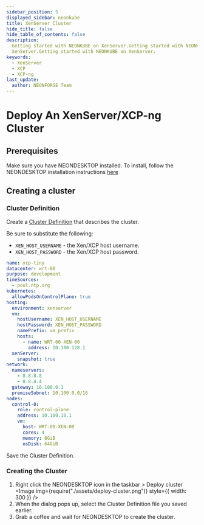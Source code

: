 ```yaml
---
sidebar_position: 5
displayed_sidebar: neonkube
title: XenServer Cluster
hide_title: false
hide_table_of_contents: false
description:
  Getting started with NEONKUBE on XenServer.Getting started with NEONKUBE on
  XenServer.Getting started with NEONKUBE on XenServer.
keywords:
  - XenServer
  - XCP
  - XCP-ng
last_update:
  author: NEONFORGE Team
---
```



# Deploy An XenServer/XCP-ng Cluster

## Prerequisites

Make sure you have NEONDESKTOP installed. To install, follow the NEONDESKTOP
installation instructions [here](./neon-desktop)

## Creating a cluster

### Cluster Definition

Create a
[Cluster Definition](https://api-docs.neonforge.com/neonkube/api/Neon.Kube.ClusterDef.ClusterDefinition.html)
that describes the cluster.

Be sure to substitute the following:

- `XEN_HOST_USERNAME` - the Xen/XCP host username.
- `XEN_HOST_PASSWORD` - the Xen/XCP host password.

```yaml
name: xcp-tiny
datacenter: wrt-00
purpose: development
timeSources:
  - pool.ntp.org
kubernetes:
  allowPodsOnControlPlane: true
hosting:
  environment: xenserver
  vm:
    hostUsername: XEN_HOST_USERNAME
    hostPassword: XEN_HOST_PASSWORD
    namePrefix: vm_prefix
    hosts:
      - name: WRT-00-XEN-00
        address: 10.100.128.1
  xenServer:
    snapshot: true
network:
  nameservers:
    - 8.8.8.8
    - 8.8.4.4
  gateway: 10.100.0.1
  premiseSubnet: 10.100.0.0/16
nodes:
  control-0:
    role: control-plane
    address: 10.100.10.1
    vm:
      host: WRT-00-XEN-00
      cores: 4
      memory: 8GiB
      osDisk: 64GiB
```

Save the Cluster Definition.

### Creating the Cluster

1. Right click the NEONDESKTOP icon in the taskbar > Deploy cluster
   <Image img={require("./assets/deploy-cluster.png")} style={{ width: 300 }} />
2. When the dialog pops up, select the Cluster Definition file you saved
   earlier.
3. Grab a coffee and wait for NEONDESKTOP to create the cluster.

